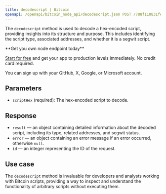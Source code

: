 ---
title: decodescript | Bitcoin
openapi: /openapi/bitcoin_node_api/decodescript.json POST /788f110831fe13808302bd79796d55e8
---

The `decodescript` method is used to decode a hex-encoded script, providing insights into its structure and purpose. This includes identifying the script type, associated addresses, and whether it is a segwit script.

<Check>
**Get you own node endpoint today**

[Start for free](https://console.chainstack.com/) and get your app to production levels immediately. No credit card required.

You can sign up with your GitHub, X, Google, or Microsoft account.
</Check>


## Parameters

* `scriptHex` (required): The hex-encoded script to decode.

## Response

* `result` — an object containing detailed information about the decoded script, including its type, related addresses, and segwit status.
* `error` — an object containing an error message if an error occurred, otherwise `null`.
* `id` — an integer representing the ID of the request.

## Use case

The `decodescript` method is invaluable for developers and analysts working with Bitcoin scripts, providing a way to inspect and understand the functionality of arbitrary scripts without executing them.
